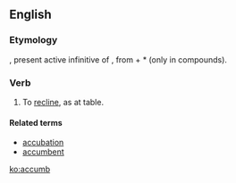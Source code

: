 ==English==

===Etymology===
{{etyl|la|en}} {{term|accumbere|lang=la}}, present active infinitive of {{m|la|accumbō||recline (at a table)}}, from {{term|ad|lang=la}} + *{{term||cumbō|lie down|lang=la}} (only in compounds).

===Verb===
{{head|en|verb}}

# {{context|obsolete|lang=en}} To [[recline]], as at table.

====Related terms====
* [[accubation]]
* [[accumbent]]

[[ko:accumb]]